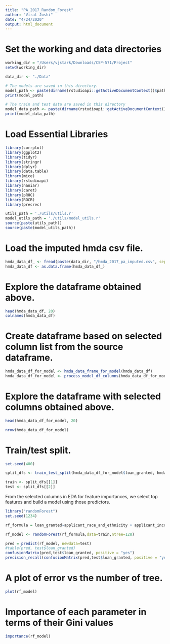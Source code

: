 ---
title: "PA_2017_Random_Forest"
author: "Virat Joshi"
date: "4/24/2020"
output: html_document
---

# Set the working and data directories
```{r}
working_dir = "/Users/vjstark/Downloads/CSP-571/Project"
setwd(working_dir)

data_dir <- "./Data"
```

```{r}
# The models are saved in this directory.
model_path <- paste(dirname(rstudioapi::getActiveDocumentContext()$path), "models", sep = "/")
print(model_path)

# The train and test data are saved in this directory
model_data_path <- paste(dirname(rstudioapi::getActiveDocumentContext()$path), "data", sep = "/")
print(model_data_path)

```

# Load Essential Libraries
```{r}
library(corrplot)
library(ggplot2)
library(tidyr)
library(stringr)
library(dplyr)
library(data.table)
library(mice)
library(rstudioapi)    
library(naniar)
library(caret)
library(pROC)
library(ROCR)
library(precrec)

utils_path = './utils/utils.r'
model_utils_path = './utils/model_utils.r'
source(paste(utils_path))
source(paste(model_utils_path))
```


# Load the imputed hmda csv file.
```{r}
hmda_data_df_ <- fread(paste(data_dir, "/hmda_2017_pa_imputed.csv", sep=""))
hmda_data_df <- as.data.frame(hmda_data_df_)
```

# Explore the dataframe obtained above.
```{r}
head(hmda_data_df, 20)
colnames(hmda_data_df)
```



# Create dataframe based on selected column list from the source dataframe.
```{r}
hmda_data_df_for_model <- hmda_data_frame_for_model(hmda_data_df)
hmda_data_df_for_model <- process_model_df_columns(hmda_data_df_for_model)

```


# Explore the dataframe with selected columns obtained above.
```{r}
head(hmda_data_df_for_model, 20)

nrow(hmda_data_df_for_model)

```

# Train/test split.
```{r}
set.seed(400)

split_dfs <- train_test_split(hmda_data_df_for_model$loan_granted, hmda_data_df_for_model)

train <- split_dfs[[1]]
test <- split_dfs[[2]]
```

From the selected columns in EDA for feature importances, we select top features and build a model using those predictors.
```{r}
library("randomForest")
set.seed(1234)

rf_formula = loan_granted~applicant_race_and_ethnicity + applicant_income_000s + loan_amount_000s + preapproval + co_applicant_present + minority_population + loan_purpose + tract_to_msamd_income + applicant_sex + property_type + owner_occupancy + agency_code + rate_spread + respondent_id

rf_model <- randomForest(rf_formula,data=train,ntree=128)
```

```{r}
pred = predict(rf_model, newdata=test)
#table(pred, test$loan_granted)
confusionMatrix(pred,test$loan_granted, positive = "yes")
precision_recall(confusionMatrix(pred,test$loan_granted, positive = "yes")$table)
```

# A plot of error vs the number of tree.
```{r}
plot(rf_model)
```

# Importance of each parameter in terms of their Gini values
```{r}
importance(rf_model)
```





